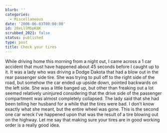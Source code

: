 ```yaml
---
blurb: ''
categories:
  - Miscellaneous
date: '2006-06-03T00:00:00'
id: 20eLllMbpK8K
scrubbed_2021: false
status: published
type: post
title: Check your tires
---
```


While driving home this morning from a night out, I came across a 1
car accident that must have happened about 45 seconds before I
caught up to it. It was a lady who was driving a Dodge Dakota that
had a blow out in the rear passenger side tire. She was trying to
pull off to the right side of the road, but somehow the car ended
up upside down, pointed backwards on the left side. She was a
little banged up, but other than freaking out a lot seemed
relatively uninjured considering that the drive side of the
passenger compartment was almost completely collapsed. The lady
said that she had been telling her husband for a while that the
tires were bad. I don't know exactly what she meant, but the entire
wheel was gone. This is the second one car wreck I've happened upon
that was the result of a tire blowing out on the highway. Let me
say that making sure your tires are in good working order is a
really good idea.
